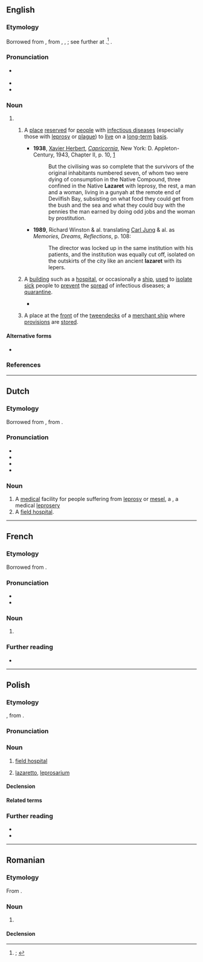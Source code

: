 {{also|lazarèt}}
==English==

===Etymology===
Borrowed from {{bor|en|fr|lazaret}}, from {{der|en|it|lazzareto}} {{qualifier|archaic}}, {{m|it|lazzaretto}}, {{m|it|lazzeretto}}; see further at {{m|en|lazaretto}}.<ref>{{R:OED Online|pos=n|id=106539|date=March 2022|nodot=1}}; {{R:Lexico|pos=n}}</ref> {{doublet|en|lazaretto}}.

===Pronunciation===
* {{a|RP|GA}} {{IPA|en|/ˌlæzəˈɹɛt/}}
* {{rhymes|en|ɛt|s=3}}
* {{hyphenation|en|la|zar|et}}

===Noun===
{{en-noun}}

# {{synonym of|en|lazaretto}}
## {{lb|en|historical}} A [[place#Noun|place]] [[reserve#Verb|reserved]] for [[person#Noun|people]] with [[infectious disease]]s (especially those with [[leprosy]] or [[plague#Noun|plague]]) to [[live#Verb|live]] on a [[long-term]] [[basis]].
##* '''1938''', [[w:Xavier Herbert|Xavier Herbert]], ''[[w:Capricornia (novel)|Capricornia]]'', New York: D. Appleton-Century, 1943, Chapter II, p. 10, [https://archive.org/details/capricornianovel00herb]
##*: But the civilising was so complete that the survivors of the original inhabitants numbered seven, of whom two were dying of consumption in the Native Compound, three confined in the Native '''Lazaret''' with leprosy, the rest, a man and a woman, living in a gunyah at the remote end of Devilfish Bay, subsisting on what food they could get from the bush and the sea and what they could buy with the pennies the man earned by doing odd jobs and the woman by prostitution.
##* '''1989''', Richard Winston & al. translating [[w:Carl Jung|Carl Jung]] & al. as ''Memories, Dreams, Reflections'', p. 108:
##*: The director was locked up in the same institution with his patients, and the institution was equally cut off, isolated on the outskirts of the city like an ancient '''lazaret''' with its lepers.
## {{lb|en|historical|also|figuratively}} A [[building#Noub|building]] such as a [[hospital]], or occasionally a [[ship#Noun|ship]], [[use#Verb|used]] to [[isolate#Verb|isolate]] [[sick#Adjective|sick]] people to [[prevent]] the [[spread#Noun|spread]] of infectious diseases; a [[quarantine#Noun|quarantine]].
##* {{RQ:Byron Don Juan|canto=II|lines=215–216|passage=The liver is the '''lazaret''' of bile, / But very rarely executes its function}}
## {{lb|en|nautical}} A place at the [[front#Preposition|front]] of the [[tweendeck]]s of a [[merchant ship]] where [[provision#Noun|provisions]] are [[store#Verb|stored]].

====Alternative forms====
* {{alter|en|lazarette}} {{qualifier|obsolete}}

===References===
<references/>

{{cln|en|words suffixed with -et}}
{{c|en|Healthcare|Public safety|Medicine|Ship parts|Buildings}}

----

==Dutch==

===Etymology===
Borrowed from {{bor|nl|fr|lazaret}}, from {{der|nl|it|lazzaretto}}.

===Pronunciation===
* {{IPA|nl|/ˌlaː.zaːˈrɛt/}}
* {{audio|nl|Nl-lazaret.ogg|Audio}}
* {{hyphenation|nl|la|za|ret}}
* {{rhyme|nl|ɛt|s=3}}

===Noun===
{{nl-noun|m|g2=n|-en|-}}

# A [[medical]] facility for people suffering from [[leprosy]] or [[mesel]], a {{l|en|lazaret}}, a medical [[leprosery]]
# A [[field hospital]].
#: {{syn|nl|veldhospitaal}}

----

==French==

===Etymology===
Borrowed from {{bor|fr|it|lazzaretto}}.

===Pronunciation===
* {{fr-IPA}}
* {{audio|fr|LL-Q150 (fra)-Poslovitch-lazaret.wav|Audio}}

===Noun===
{{fr-noun|m}}

# {{l|en|lazaret}}

===Further reading===
* {{R:TLFi}}

----

==Polish==
{{wp|lang=pl}}

===Etymology===
{{bor+|pl|fr|lazaret}}, from {{der|pl|it|lazzaretto}}.

===Pronunciation===
{{pl-p}}

===Noun===
{{pl-noun|m-in}}

# {{lb|pl|dated}} [[field hospital]]
# {{lb|pl|dated}} [[lazaretto]], [[leprosarium]] {{gl|medical facility specializing in treating contagious diseases, especially [[leprosy]]}}

====Declension====
{{pl-decl-noun-m-in}}

====Related terms====
{{col3|pl|title=adjective|lazaretowy}}

===Further reading===
* {{R:pl:WSJP}}
* {{R:pl:PWN}}

{{C|pl|Healthcare}}

----

==Romanian==

===Etymology===
From {{bor|ro|fr|lazaret}}.

===Noun===
{{ro-noun|n|lazarete}}

# {{l|en|lazaret}}

====Declension====
{{ro-noun-n}}